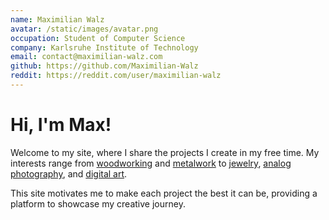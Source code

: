 ```yaml
---
name: Maximilian Walz
avatar: /static/images/avatar.png
occupation: Student of Computer Science
company: Karlsruhe Institute of Technology
email: contact@maximilian-walz.com
github: https://github.com/Maximilian-Walz
reddit: https://reddit.com/user/maximilian-walz
---
```


# Hi, I'm Max!
Welcome to my site, where I share the projects I create in my free time. 
My interests range from [woodworking](https://maximilian-walz.com/tags/woodworking) and [metalwork](https://maximilian-walz.com/tags/metal-crafting) 
to [jewelry](https://maximilian-walz.com/tags/jewelry), [analog photography](https://maximilian-walz.com/tags/analog-photography), 
and [digital art](https://maximilian-walz.com/tags/digital-art).   

This site motivates me to make each project the best it can be, providing a platform to showcase my creative journey.

